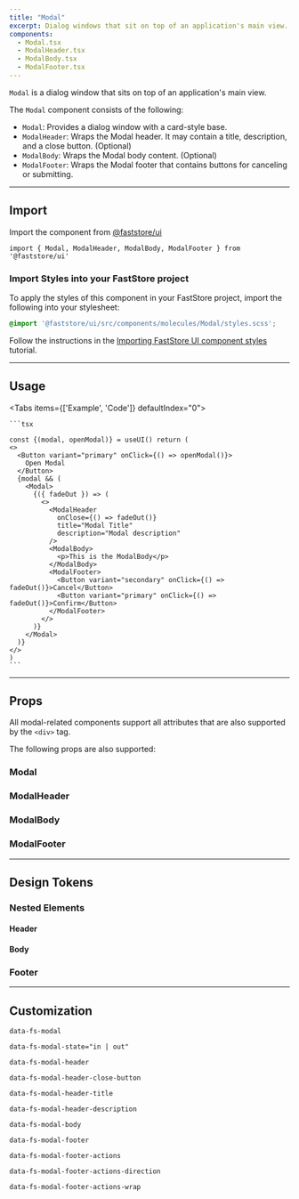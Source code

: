 ```yaml
---
title: "Modal"
excerpt: Dialog windows that sit on top of an application's main view.
components:
  - Modal.tsx
  - ModalHeader.tsx
  - ModalBody.tsx
  - ModalFooter.tsx
---
```


`Modal` is a dialog window that sits on top of an application's main view.

The `Modal` component consists of the following:

- `Modal`: Provides a dialog window with a card-style base.
- `ModalHeader`: Wraps the Modal header. It may contain a title, description, and a close button. (Optional)
- `ModalBody`: Wraps the Modal body content. (Optional)
- `ModalFooter`: Wraps the Modal footer that contains buttons for canceling or submitting.

---

## Import

Import the component from [@faststore/ui](https://developers.vtex.com/docs/guides/faststore/components-index)

```tsx
import { Modal, ModalHeader, ModalBody, ModalFooter } from '@faststore/ui'
```

### Import Styles into your FastStore project

To apply the styles of this component in your FastStore project, import the following into your stylesheet:

```scss
@import '@faststore/ui/src/components/molecules/Modal/styles.scss';
```

Follow the instructions in the [Importing FastStore UI component styles](https://developers.vtex.com/docs/guides/faststore/using-themes-importing-ui-components-styles) tutorial.

---

## Usage

<Tabs items={['Example', 'Code']} defaultIndex="0">
  <Tab>
    <OverviewSection>
      <ModalTemplate />
    </OverviewSection>
  </Tab>
  <Tab>
  
    ```tsx

    const {(modal, openModal)} = useUI() return (
    <>
      <Button variant="primary" onClick={() => openModal()}>
        Open Modal
      </Button>
      {modal && (
        <Modal>
          {({ fadeOut }) => (
            <>
              <ModalHeader
                onClose={() => fadeOut()}
                title="Modal Title"
                description="Modal description"
              />
              <ModalBody>
                <p>This is the ModalBody</p>
              </ModalBody>
              <ModalFooter>
                <Button variant="secondary" onClick={() => fadeOut()}>Cancel</Button>
                <Button variant="primary" onClick={() => fadeOut()}>Confirm</Button>
              </ModalFooter>
            </>
          )}
        </Modal>
      )}
    </>
    )
    ```

  </Tab>
</Tabs>

---

## Props

All modal-related components support all attributes that are also supported by the `<div>` tag.

The following props are also supported:

### Modal

<ComponentPropsSection component="Modal" />

### ModalHeader

<ComponentPropsSection component="ModalHeader" />

### ModalBody

<ComponentPropsSection component="ModalBody" />

### ModalFooter

<ComponentPropsSection component="ModalFooter" />

---

## Design Tokens

<TokenTable>
  <TokenRow token="--fs-modal-position-top" value="30vh" />
  <TokenRow token="--fs-modal-position-right" value="var(--fs-spacing-4)" />
  <TokenRow token="--fs-modal-position-left" value="var(--fs-spacing-4)" />
  <TokenRow
    token="--fs-modal-max-width"
    value="calc(var(--fs-grid-breakpoint-desktop) / 3)"
  />
  <TokenRow token="--fs-modal-min-height" value="var(--fs-spacing-5)" />
  <TokenRow token="--fs-modal-margin" value="auto" />
  <TokenRow
    token="--fs-modal-background-color"
    value="var(--fs-color-body-bkg)"
    isColor
  />
  <TokenRow token="--fs-modal-border-radius" value="var(--fs-border-radius)" />
  <TokenDivider />
  <TokenRow token="--fs-modal-width-tablet" value="calc(100vw / 3)" />
  <TokenRow
    token="--fs-modal-min-width-tablet"
    value="calc(var(--fs-grid-breakpoint-desktop) / 3)"
  />
  <TokenDivider />
  <TokenRow
    token="--fs-modal-transition-timing"
    value="var(--fs-transition-timing)"
  />
  <TokenRow token="--fs-modal-transition-property" value="transform" />
  <TokenRow token="--fs-modal-transition-in-function" value="ease-in" />
  <TokenRow token="--fs-modal-transition-out-function" value="ease-in" />
</TokenTable>

### Nested Elements

#### Header

<TokenTable>
  <TokenRow
    token="--fs-modal-header-padding"
    value="var(--fs-spacing-4) var(--fs-spacing-7) var(--fs-spacing-4) var(--fs-spacing-4)"
  />
  <TokenDivider />
  <TokenRow token="--fs-modal-header-title-margin-bottom" value=".625rem" />
  <TokenRow
    token="--fs-modal-header-title-size"
    value="var(--fs-text-size-lead)"
  />
  <TokenRow
    token="--fs-modal-header-title-weight"
    value="var(--fs-text-weight-bold)"
  />
  <TokenRow token="--fs-modal-header-title-line-height" value="1.2" />
  <TokenDivider />
  <TokenRow
    token="--fs-modal-header-description-size"
    value="var(--fs-text-size-body)"
  />
  <TokenRow token="--fs-modal-header-description-line-height" value="1.5" />
  <TokenRow
    token="--fs-modal-header-description-color"
    value="var(--fs-color-text-light)"
    isColor
  />
  <TokenDivider />
  <TokenRow token="--fs-modal-header-close-button-position-top" value="0" />
  <TokenRow token="--fs-modal-header-close-button-position-right" value="0" />
</TokenTable>

#### Body

<TokenTable>
  <TokenRow
    token="--fs-modal-body-padding"
    value="var(--fs-spacing-1) var(--fs-spacing-4) var(--fs-spacing-5)"
  />
</TokenTable>

### Footer

<TokenTable>
  <TokenRow
    token="--fs-modal-footer-padding"
    value="var(--fs-spacing-3) 0 var(--fs-spacing-3)"
  />
  <TokenRow
    token="--fs-modal-footer-box-shadow"
    value="0 -1px 15px 0 rgb(0 0 0 / 10.2%)"
  />
  <TokenRow
    token="--fs-modal-footer-actions-padding"
    value="var(--fs-spacing-1) var(--fs-spacing-4)"
  />
  <TokenRow
    token="--fs-modal-footer-actions-gap"
    value="var(--fs-spacing-3)"
  />
</TokenTable>

---

## Customization

`data-fs-modal`

`data-fs-modal-state="in | out"`

`data-fs-modal-header`

`data-fs-modal-header-close-button`

`data-fs-modal-header-title`

`data-fs-modal-header-description`

`data-fs-modal-body`

`data-fs-modal-footer`

`data-fs-modal-footer-actions`

`data-fs-modal-footer-actions-direction`

`data-fs-modal-footer-actions-wrap`
